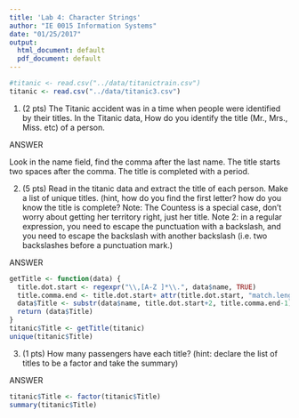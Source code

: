 ```yaml
---
title: 'Lab 4: Character Strings'
author: "IE 0015 Information Systems"
date: "01/25/2017"
output:
  html_document: default
  pdf_document: default
---
```


```r
#titanic <- read.csv("../data/titanictrain.csv")
titanic <- read.csv("../data/titanic3.csv")
```
1.  (2 pts) The Titanic accident was in a time when people were identified by their titles. In the Titanic data, How do you identify the title (Mr., Mrs., Miss. etc) of a person.

ANSWER

Look in the name field, find the comma after the last name.
The title starts two spaces after the comma.
The title is completed with a period.

2.  (5 pts) Read in the titanic data and extract the title of each person.  Make a list of unique titles.
  (hint, how do you find the first letter? how do you know the title is complete? Note: The Countess is a special case, don't worry about getting her territory right, just her title.  Note 2:  in a regular expression, you need to escape the punctuation with a backslash, and you need to escape the backslash with another backslash (i.e. two backslashes before a punctuation mark.)
  
  
ANSWER

```r
getTitle <- function(data) {
  title.dot.start <- regexpr("\\,[A-Z ]*\\.", data$name, TRUE)
  title.comma.end <- title.dot.start+ attr(title.dot.start, "match.length")
  data$Title <- substr(data$name, title.dot.start+2, title.comma.end-1)
  return (data$Title)
}  
titanic$Title <- getTitle(titanic)
unique(titanic$Title)  
```

3.  (1 pts) How many passengers have each title? (hint: declare the list of titles to be a factor and take the summary)

ANSWER

```r
titanic$Title <- factor(titanic$Title)
summary(titanic$Title)
```


